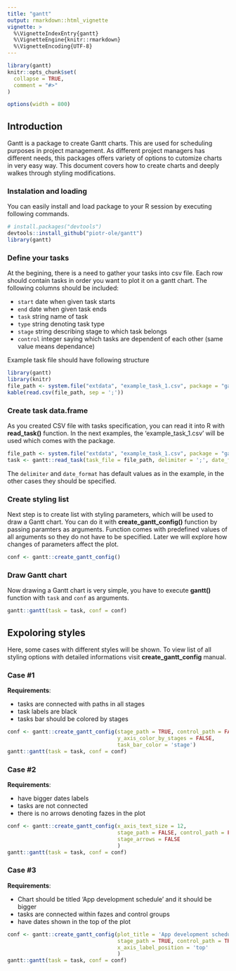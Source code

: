 ```yaml
---
title: "gantt"
output: rmarkdown::html_vignette
vignette: >
  %\VignetteIndexEntry{gantt}
  %\VignetteEngine{knitr::rmarkdown}
  %\VignetteEncoding{UTF-8}
---
```


```r
library(gantt)
knitr::opts_chunk$set(
  collapse = TRUE,
  comment = "#>"
)
```

```r
options(width = 800)
```

## Introduction

Gantt is a package to create Gantt charts. This are used for scheduling purposes in project management. As different project managers has different needs, this packages offers variety of options to cutomize charts in very easy way. This document covers how to create charts and deeply walkes through styling modifications.

### Instalation and loading

You can easily install and load package to your R session by executing following commands.

```r

# install.packages("devtools")
devtools::install_github("piotr-ole/gantt")
library(gantt)
```

### Define your tasks

At the begining, there is a need to gather your tasks into csv file. Each row should contain tasks in order you want to plot it on a gantt chart. The following columns should be included:

* `start` date when given task starts
* `end` date when given task ends
* `task` string name of task
* `type` string denoting task type
* `stage` string describing stage to which task belongs
* `control` integer saying which tasks are dependent of each other (same value means dependance)


Example task file should have following structure

```r
library(gantt)
library(knitr)
file_path <- system.file("extdata", "example_task_1.csv", package = "gantt")
kable(read.csv(file_path, sep = ';'))
```


### Create task data.frame

As you created CSV file with tasks specification, you can read it into R with __read_task()__ function. In the next examples, the 'example_task_1.csv' will be used which comes with the package.
```r
file_path <- system.file("extdata", "example_task_1.csv", package = "gantt")
task <- gantt::read_task(task_file = file_path, delimiter = ';', date_format = '%d/%m/%Y')
```
The `delimiter` and `date_format` has default values as in the example, in the other cases they should be specified.

### Create styling list

Next step is to create list with styling parameters, which will be used to draw a Gantt chart. You can do it with __create_gantt_config()__ function by passing paramters as arguments. Function comes with predefined values of all arguments so they do not have to be specified. Later we will explore how changes of parameters affect the plot.
```r
conf <- gantt::create_gantt_config()
```

### Draw Gantt chart

Now drawing a Gantt chart is very simple, you have to execute __gantt()__ function with `task` and `conf` as arguments.
```r
gantt::gantt(task = task, conf = conf)
```

## Expoloring styles

Here, some cases with different styles will be shown. To view list of all styling options with detailed informations visit __create_gantt_config__ manual.

### Case #1

__Requirements__:

* tasks are connected with paths in all stages
* task labels are black
* tasks bar should be colored by stages

```r
conf <- gantt::create_gantt_config(stage_path = TRUE, control_path = FALSE,
                                   y_axis_color_by_stages = FALSE,
                                   task_bar_color = 'stage')
gantt::gantt(task = task, conf = conf)
```

### Case #2

__Requirements__:

* have bigger dates labels
* tasks are not connected
* there is no arrows denoting fazes in the plot

```r
conf <- gantt::create_gantt_config(x_axis_text_size = 12,
                                   stage_path = FALSE, control_path = FALSE,
                                   stage_arrows = FALSE
                                   )
gantt::gantt(task = task, conf = conf)
```

### Case #3

__Requirements__:

* Chart should be titled 'App development schedule' and it should be bigger
* tasks are connected within fazes and control groups
* have dates shown in the top of the plot



```r
conf <- gantt::create_gantt_config(plot_title = 'App development schedule', plot_title_size = 15,
                                   stage_path = TRUE, control_path = TRUE,
                                   x_axis_label_position = 'top'
                                   )
gantt::gantt(task = task, conf = conf)
```


